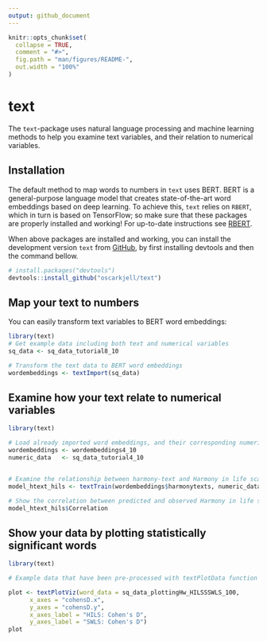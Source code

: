 ```yaml
---
output: github_document
---
```


<!-- README.md is generated from README.Rmd. Please edit that file -->

```r
knitr::opts_chunk$set(
  collapse = TRUE,
  comment = "#>",
  fig.path = "man/figures/README-",
  out.width = "100%"
)
```

# text

<!-- badges: start -->
<!-- badges: end -->

The ```text```-package uses natural language processing and machine learning methods to help you examine text variables, and their relation to numerical variables. 

## Installation

<!--You can install the released version of text from [CRAN](https://CRAN.R-project.org) with:

``` r
install.packages("text")
```-->
The default method to map words to numbers in ```text``` uses BERT. BERT is a general-purpose language model that creates state-of-the-art word embeddings based on deep learning. To achieve this, ```text``` relies on ```RBERT```, which in turn is based on TensorFlow; so make sure that these packages are properly installed and working! For up-to-date instructions see [RBERT](https://github.com/johnERgordon/RBERT). 

When above packages are installed and working, you can install the development version ```text``` from [GitHub](https://github.com/), by first installing devtools and then the command bellow.

``` r
# install.packages("devtools")
devtools::install_github("oscarkjell/text")
```


## Map your text to numbers

You can easily transform text variables to BERT word embeddings: 

```r
library(text)
# Get example data including both text and numerical variables
sq_data <- sq_data_tutorial8_10

# Transform the text data to BERT word embeddings
wordembeddings <- textImport(sq_data)

```

## Examine how your text relate to numerical variables 

```r
library(text)

# Load already imported word embeddings, and their corresponding numeric variables
wordembeddings <- wordembeddings4_10
numeric_data   <- sq_data_tutorial4_10


# Examine the relationship between harmony-text and Harmony in life scale (HILS) scores
model_htext_hils <- textTrain(wordembeddings$harmonytexts, numeric_data$hilstotal, nrFolds_k=2)

# Show the correlation between predicted and observed Harmony in life scale scores
model_htext_hils$Correlation

```

## Show your data by plotting statistically significant words 

```r
library(text)

# Example data that have been pre-processed with textPlotData function

plot <- textPlotViz(word_data = sq_data_plottingHw_HILSSSWLS_100,
      x_axes = "cohensD.x",
      y_axes = "cohensD.y",
      x_axes_label = "HILS: Cohen's D",
      y_axes_label = "SWLS: Cohen's D")
plot

```



<!--
```r
plot(pressure)
```

In that case, don't forget to commit and push the resulting figure files, so they display on GitHub!-->
